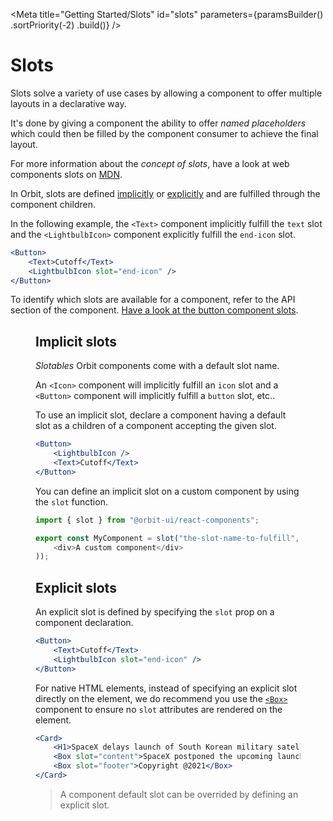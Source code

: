 
<Meta
    title="Getting Started/Slots"
    id="slots"
    parameters={paramsBuilder()
        .sortPriority(-2)
        .build()}
/>

# Slots

Slots solve a variety of use cases by allowing a component to offer multiple layouts in a declarative way.

It's done by giving a component the ability to offer *named placeholders* which could then be filled by the component consumer to achieve the final layout.

For more information about the *concept of slots*, have a look at web components slots on [MDN](https://developer.mozilla.org/en-US/docs/Web/Web_Components/Using_templates_and_slots#adding_flexibility_with_slots).

In Orbit, slots are defined [implicitly](#implicit-slots) or [explicitly](#explicit-slots) and are fulfilled through the component children.

In the following example, the `<Text>` component implicitly fulfill the `text` slot and the `<LightbulbIcon>` component explicitly fulfill the `end-icon` slot.

```jsx
<Button>
    <Text>Cutoff</Text>
    <LightbulbIcon slot="end-icon" />
</Button>
```

To identify which slots are available for a component, refer to the API section of the component. [Have a look at the button component slots](?path=/docs/button--default-story#button-1).

<Figure url="https://raw.githubusercontent.com/gsoft-inc/sg-orbit/master/docs/getting-started/assets/vertical-rythm-in-action.png" caption="Button api" width="524" height="196" />

## Implicit slots

*Slotables* Orbit components come with a default slot name.

An `<Icon>` component will implicitly fulfill an `icon` slot and a `<Button>` component will implicitly fulfill a `button` slot, etc..

To use an implicit slot, declare a component having a default slot as a children of a component accepting the given slot.

```jsx
<Button>
    <LightbulbIcon />
    <Text>Cutoff</Text>
</Button>
```

You can define an implicit slot on a custom component by using the `slot` function.

```js
import { slot } from "@orbit-ui/react-components";

export const MyComponent = slot("the-slot-name-to-fulfill", (
    <div>A custom component</div>
));
```

## Explicit slots

An explicit slot is defined by specifying the `slot` prop on a component declaration.

```jsx
<Button>
    <Text>Cutoff</Text>
    <LightbulbIcon slot="end-icon" />
</Button>
```

For native HTML elements, instead of specifying an explicit slot directly on the element, we do recommend you use the [`<Box>`](?path=/docs/box--default-story) component to ensure no `slot` attributes are rendered on the element.

```jsx
<Card>
    <H1>SpaceX delays launch of South Korean military satellite</H1>
    <Box slot="content">SpaceX postponed the upcoming launch of a South Korean military satellite Monday (July 13), due to hardware issues with the Falcon 9 rocket.</Box>
    <Box slot="footer">Copyright @2021</Box>
</Card>
```

> A component default slot can be overrided by defining an explicit slot.


